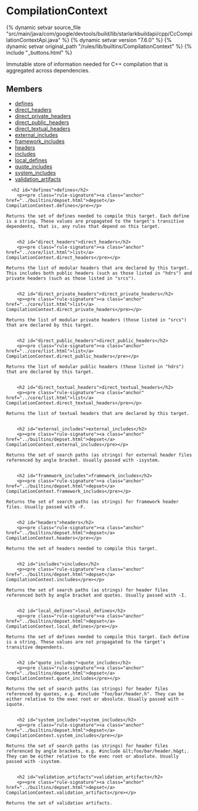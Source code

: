 <html devsite>
<head>
  <meta name="project_path" value="/_project.yaml">
  <meta name="book_path" value="/versions/7.6.0/_book.yaml">
</head>
<body>

<h1 class="page-title" id="modules.CompilationContext">CompilationContext</h1>

{% dynamic setvar source_file "src/main/java/com/google/devtools/build/lib/starlarkbuildapi/cpp/CcCompilationContextApi.java" %}
{% dynamic setvar version "7.6.0" %}
{% dynamic setvar original_path "/rules/lib/builtins/CompilationContext" %}
{% include "_buttons.html" %}
<!-- {% raw %} -->

Immutable store of information needed for C++ compilation that is aggregated across dependencies.

<h2>Members</h2>
<ul>
    <li>
    <a href="#defines">defines</a>
  </li>
      <li>
    <a href="#direct_headers">direct_headers</a>
  </li>
      <li>
    <a href="#direct_private_headers">direct_private_headers</a>
  </li>
      <li>
    <a href="#direct_public_headers">direct_public_headers</a>
  </li>
      <li>
    <a href="#direct_textual_headers">direct_textual_headers</a>
  </li>
      <li>
    <a href="#external_includes">external_includes</a>
  </li>
      <li>
    <a href="#framework_includes">framework_includes</a>
  </li>
      <li>
    <a href="#headers">headers</a>
  </li>
      <li>
    <a href="#includes">includes</a>
  </li>
      <li>
    <a href="#local_defines">local_defines</a>
  </li>
      <li>
    <a href="#quote_includes">quote_includes</a>
  </li>
      <li>
    <a href="#system_includes">system_includes</a>
  </li>
      <li>
    <a href="#validation_artifacts">validation_artifacts</a>
  </li>
  </ul>

      <h2 id="defines">defines</h2>
        <p><pre class="rule-signature"><a class="anchor" href="../builtins/depset.html">depset</a> CompilationContext.defines</pre></p>

    Returns the set of defines needed to compile this target. Each define is a string. These values are propagated to the target's transitive dependents, that is, any rules that depend on this target.


        <h2 id="direct_headers">direct_headers</h2>
        <p><pre class="rule-signature"><a class="anchor" href="../core/list.html">list</a> CompilationContext.direct_headers</pre></p>

    Returns the list of modular headers that are declared by this target. This includes both public headers (such as those listed in "hdrs") and private headers (such as those listed in "srcs").


        <h2 id="direct_private_headers">direct_private_headers</h2>
        <p><pre class="rule-signature"><a class="anchor" href="../core/list.html">list</a> CompilationContext.direct_private_headers</pre></p>

    Returns the list of modular private headers (those listed in "srcs") that are declared by this target.


        <h2 id="direct_public_headers">direct_public_headers</h2>
        <p><pre class="rule-signature"><a class="anchor" href="../core/list.html">list</a> CompilationContext.direct_public_headers</pre></p>

    Returns the list of modular public headers (those listed in "hdrs") that are declared by this target.


        <h2 id="direct_textual_headers">direct_textual_headers</h2>
        <p><pre class="rule-signature"><a class="anchor" href="../core/list.html">list</a> CompilationContext.direct_textual_headers</pre></p>

    Returns the list of textual headers that are declared by this target.


        <h2 id="external_includes">external_includes</h2>
        <p><pre class="rule-signature"><a class="anchor" href="../builtins/depset.html">depset</a> CompilationContext.external_includes</pre></p>

    Returns the set of search paths (as strings) for external header files referenced by angle bracket. Usually passed with -isystem.


        <h2 id="framework_includes">framework_includes</h2>
        <p><pre class="rule-signature"><a class="anchor" href="../builtins/depset.html">depset</a> CompilationContext.framework_includes</pre></p>

    Returns the set of search paths (as strings) for framework header files. Usually passed with -F.


        <h2 id="headers">headers</h2>
        <p><pre class="rule-signature"><a class="anchor" href="../builtins/depset.html">depset</a> CompilationContext.headers</pre></p>

    Returns the set of headers needed to compile this target.


        <h2 id="includes">includes</h2>
        <p><pre class="rule-signature"><a class="anchor" href="../builtins/depset.html">depset</a> CompilationContext.includes</pre></p>

    Returns the set of search paths (as strings) for header files referenced both by angle bracket and quotes. Usually passed with -I.


        <h2 id="local_defines">local_defines</h2>
        <p><pre class="rule-signature"><a class="anchor" href="../builtins/depset.html">depset</a> CompilationContext.local_defines</pre></p>

    Returns the set of defines needed to compile this target. Each define is a string. These values are not propagated to the target's transitive dependents.


        <h2 id="quote_includes">quote_includes</h2>
        <p><pre class="rule-signature"><a class="anchor" href="../builtins/depset.html">depset</a> CompilationContext.quote_includes</pre></p>

    Returns the set of search paths (as strings) for header files referenced by quotes, e.g. #include "foo/bar/header.h". They can be either relative to the exec root or absolute. Usually passed with -iquote.


        <h2 id="system_includes">system_includes</h2>
        <p><pre class="rule-signature"><a class="anchor" href="../builtins/depset.html">depset</a> CompilationContext.system_includes</pre></p>

    Returns the set of search paths (as strings) for header files referenced by angle brackets, e.g. #include &lt;foo/bar/header.h&gt;. They can be either relative to the exec root or absolute. Usually passed with -isystem.


        <h2 id="validation_artifacts">validation_artifacts</h2>
        <p><pre class="rule-signature"><a class="anchor" href="../builtins/depset.html">depset</a> CompilationContext.validation_artifacts</pre></p>

    Returns the set of validation artifacts.



</body>
</html>

<!-- {% endraw %} -->
